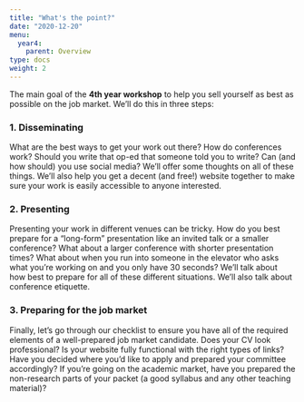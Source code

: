 ```yaml
---
title: "What's the point?"
date: "2020-12-20"
menu:
  year4:
    parent: Overview
type: docs
weight: 2
---
```


The main goal of the **4th year workshop** to help you sell yourself as best as possible on the job market. We'll do this in three steps:

### 1. Disseminating
What are the best ways to get your work out there? How do conferences work? Should you write that op-ed that someone told you to write? Can (and how should) you use social media? We'll offer some thoughts on all of these things. We'll also help you get a decent (and free!) website together to make sure your work is easily accessible to anyone interested.

### 2. Presenting
Presenting your work in different venues can be tricky. How do you best prepare for a "long-form" presentation like an invited talk or a smaller conference? What about a larger conference with shorter presentation times? What about when you run into someone in the elevator who asks what you're working on and you only have 30 seconds? We'll talk about how best to prepare for all of these different situations. We'll also talk about conference etiquette.

### 3. Preparing for the job market
Finally, let's go through our checklist to ensure you have all of the required elements of a well-prepared job market candidate. Does your CV look professional? Is your website fully functional with the right types of links? Have you decided where you'd like to apply and prepared your committee accordingly? If you're going on the academic market, have you prepared the non-research parts of your packet (a good syllabus and any other teaching material)?